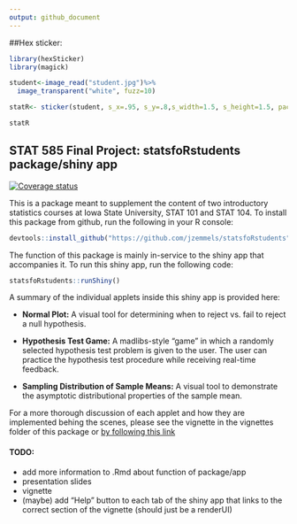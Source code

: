 ```yaml
---
output: github_document
---
```


<!-- README.md is generated from README.Rmd. Please edit that file -->

##Hex sticker: 

```r
library(hexSticker)
library(magick)
```


```r
student<-image_read("student.jpg")%>%
  image_transparent("white", fuzz=10)
```

```r
statR<- sticker(student, s_x=.95, s_y=.8,s_width=1.5, s_height=1.5, package = "statsfoRstudents", p_size=9, p_color = "red", h_color="yellow", h_size=3.5, p_family = "serif", p_y = 1.5, h_fill="white")
```

```r
statR
```



## STAT 585 Final Project: statsfoRstudents package/shiny app

[![Coverage status](https://codecov.io/gh/jzemmels/finalProject/branch/master/graph/badge.svg)](https://codecov.io/github/jzemmels/finalProject?branch=master)


This is a package meant to supplement the content of two introductory statistics courses at Iowa State University, STAT 101 and STAT 104. To install this package from github, run the following in your R console:

```r
devtools::install_github("https://github.com/jzemmels/statsfoRstudents")
```

The function of this package is mainly in-service to the shiny app that accompanies it. To run this shiny app, run the following code:

```r
statsfoRstudents::runShiny()
```

A summary of the individual applets inside this shiny app is provided here:

 - **Normal Plot:** A visual tool for determining when to reject vs. fail to reject a null hypothesis.
 
 - **Hypothesis Test Game:** A madlibs-style "game" in which a randomly selected hypothesis test problem is given to the user. The user can practice the hypothesis test procedure while receiving real-time feedback.
 
 - **Sampling Distribution of Sample Means:** A visual tool to demonstrate the asymptotic distributional properties of the sample mean.
 
 For a more thorough discussion of each applet and how they are implemented behing the scenes, please see the vignette in the vignettes folder of this package or [by following this link](https://jzemmels.github.io/statsfoRstudents/articles/statsforstudents.html)

#### TODO:
 - add more information to .Rmd about function of package/app
 - presentation slides
 - vignette
 - (maybe) add "Help" button to each tab of the shiny app that links to the correct section of the vignette (should just be a renderUI)
